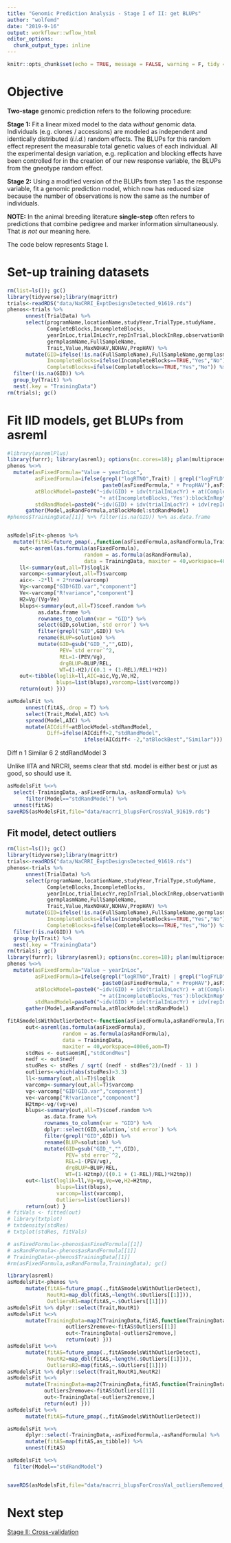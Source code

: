 ```yaml
---
title: "Genomic Prediction Analysis - Stage I of II: get BLUPs"
author: "wolfemd"
date: "2019-9-16"
output: workflowr::wflow_html
editor_options:
  chunk_output_type: inline
---
```


```r
knitr::opts_chunk$set(echo = TRUE, message = FALSE, warning = F, tidy = T)
```

# Objective

**Two-stage** genomic prediction refers to the following procedure:

**Stage 1:** Fit a linear mixed model to the data *without* genomic data. Individuals (e.g. clones / accessions) are modeled as independent and identically distributed (*i.i.d.*) random effects. The BLUPs for this random effect represent the measurable total genetic values of each individual. All the experimental design variation, e.g. replication and blocking effects have been controlled for in the creation of our new response variable, the BLUPs from the gneotype random effect.

**Stage 2:** Using a modified version of the BLUPs from step 1 as the response variable, fit a genomic prediction model, which now has reduced size because the number of observations is now the same as the number of individuals.

**NOTE:** In the animal breeding literature **single-step** often refers to predictions that combine pedigree and marker information simultaneously. That *is not* our meaning here.

The code below represents Stage I.

# Set-up training datasets
```r
rm(list=ls()); gc()
library(tidyverse);library(magrittr)
trials<-readRDS("data/NaCRRI_ExptDesignsDetected_91619.rds")
phenos<-trials %>% 
      unnest(TrialData) %>% 
      select(programName,locationName,studyYear,TrialType,studyName,
             CompleteBlocks,IncompleteBlocks,
             yearInLoc,trialInLocYr,repInTrial,blockInRep,observationUnitDbId,
             germplasmName,FullSampleName,
             Trait,Value,MaxNOHAV,NOHAV,PropHAV) %>% 
      mutate(GID=ifelse(!is.na(FullSampleName),FullSampleName,germplasmName),
             IncompleteBlocks=ifelse(IncompleteBlocks==TRUE,"Yes","No"),
             CompleteBlocks=ifelse(CompleteBlocks==TRUE,"Yes","No")) %>% 
  filter(!is.na(GID)) %>% 
  group_by(Trait) %>% 
  nest(.key = "TrainingData")
rm(trials); gc()
```



# Fit IID models, get BLUPs from asreml
```r
#library(asremlPlus)
library(furrr); library(asreml); options(mc.cores=18); plan(multiprocess)
phenos %<>%
  mutate(asFixedFormula="Value ~ yearInLoc",
         asFixedFormula=ifelse(grepl("logRTNO",Trait) | grepl("logFYLD",Trait) | grepl("logTOPYLD",Trait),
                               paste0(asFixedFormula," + PropHAV"),asFixedFormula),
         atBlockModel=paste0("~idv(GID) + idv(trialInLocYr) + at(CompleteBlocks,'Yes'):repInTrial ",
                              "+ at(IncompleteBlocks,'Yes'):blockInRep"),
         stdRandModel=paste0("~idv(GID) + idv(trialInLocYr) + idv(repInTrial) + idv(blockInRep)")) %>% 
      gather(Model,asRandFormula,atBlockModel:stdRandModel)
#phenos$TrainingData[[1]] %>% filter(is.na(GID)) %>% as.data.frame


asModelsFit<-phenos %>%
  mutate(fitAS=future_pmap(.,function(asFixedFormula,asRandFormula,TrainingData,...){
    out<-asreml(as.formula(asFixedFormula),
                         random = as.formula(asRandFormula),
                         data = TrainingData, maxiter = 40,workspace=400e6) 
    ll<-summary(out,all=T)$loglik
    varcomp<-summary(out,all=T)$varcomp
    aic<- -2*ll + 2*nrow(varcomp)
    Vg<-varcomp["GID!GID.var","component"]
    Ve<-varcomp["R!variance","component"]
    H2=Vg/(Vg+Ve)
    blups<-summary(out,all=T)$coef.random %>% 
          as.data.frame %>% 
          rownames_to_column(var = "GID") %>% 
          select(GID,solution,`std error`) %>% 
          filter(grepl("GID",GID)) %>% 
          rename(BLUP=solution) %>% 
          mutate(GID=gsub("GID_","",GID),
                 PEV=`std error`^2,
                 REL=1-(PEV/Vg),
                 drgBLUP=BLUP/REL,
                 WT=(1-H2)/((0.1 + (1-REL)/REL)*H2))
    out<-tibble(loglik=ll,AIC=aic,Vg,Ve,H2,
                blups=list(blups),varcomp=list(varcomp))
    return(out) }))

asModelsFit %>% 
      unnest(fitAS,.drop = T) %>% 
      select(Trait,Model,AIC) %>% 
      spread(Model,AIC) %>% 
      mutate(AICdiff=atBlockModel-stdRandModel,
             Diff=ifelse(AICdiff>2,"stdRandModel",
                         ifelse(AICdiff< -2,"atBlockBest","Similar"))) %>% count(Diff)
```
Diff             n
  <chr>        <int>
1 Similar          6
2 stdRandModel     3


Unlike IITA and NRCRI, seems clear that std. model is either best or just as good, so should use it. 

```r
asModelsFit %<>% 
  select(-TrainingData,-asFixedFormula,-asRandFormula) %>% 
      filter(Model=="stdRandModel") %>% 
  unnest(fitAS)
saveRDS(asModelsFit,file="data/nacrri_blupsForCrossVal_91619.rds")

```
## Fit model, detect outliers
```r
rm(list=ls()); gc()
library(tidyverse);library(magrittr)
trials<-readRDS("data/NaCRRI_ExptDesignsDetected_91619.rds")
phenos<-trials %>% 
      unnest(TrialData) %>% 
      select(programName,locationName,studyYear,TrialType,studyName,
             CompleteBlocks,IncompleteBlocks,
             yearInLoc,trialInLocYr,repInTrial,blockInRep,observationUnitDbId,
             germplasmName,FullSampleName,
             Trait,Value,MaxNOHAV,NOHAV,PropHAV) %>% 
      mutate(GID=ifelse(!is.na(FullSampleName),FullSampleName,germplasmName),
             IncompleteBlocks=ifelse(IncompleteBlocks==TRUE,"Yes","No"),
             CompleteBlocks=ifelse(CompleteBlocks==TRUE,"Yes","No")) %>% 
  filter(!is.na(GID)) %>% 
  group_by(Trait) %>% 
  nest(.key = "TrainingData")
rm(trials); gc()
library(furrr); library(asreml); options(mc.cores=18); plan(multiprocess)
phenos %<>%
  mutate(asFixedFormula="Value ~ yearInLoc",
         asFixedFormula=ifelse(grepl("logRTNO",Trait) | grepl("logFYLD",Trait) | grepl("logTOPYLD",Trait),
                               paste0(asFixedFormula," + PropHAV"),asFixedFormula),
         atBlockModel=paste0("~idv(GID) + idv(trialInLocYr) + at(CompleteBlocks,'Yes'):repInTrial ",
                              "+ at(IncompleteBlocks,'Yes'):blockInRep"),
         stdRandModel=paste0("~idv(GID) + idv(trialInLocYr) + idv(repInTrial) + idv(blockInRep)")) %>% 
      gather(Model,asRandFormula,atBlockModel:stdRandModel)

```

```r
fitASmodelsWithOutlierDetect<-function(asFixedFormula,asRandFormula,TrainingData,...){
      out<-asreml(as.formula(asFixedFormula),
                  random = as.formula(asRandFormula),
                  data = TrainingData, 
                  maxiter = 40,workspace=400e6,aom=T)
      stdRes <- out$aom$R[,"stdCondRes"]
      nedf <- out$nedf 
      studRes <- stdRes / sqrt( (nedf - stdRes^2)/(nedf - 1) ) 
      outliers<-which(abs(studRes)>3.3)
      ll<-summary(out,all=T)$loglik
      varcomp<-summary(out,all=T)$varcomp
      vg<-varcomp["GID!GID.var","component"]
      ve<-varcomp["R!variance","component"]
      H2tmp<-vg/(vg+ve)
      blups<-summary(out,all=T)$coef.random %>% 
            as.data.frame %>% 
            rownames_to_column(var = "GID") %>% 
            dplyr::select(GID,solution,`std error`) %>% 
            filter(grepl("GID",GID)) %>% 
            rename(BLUP=solution) %>% 
            mutate(GID=gsub("GID_","",GID),
                   PEV=`std error`^2,
                   REL=1-(PEV/vg),
                   drgBLUP=BLUP/REL,
                   WT=(1-H2tmp)/((0.1 + (1-REL)/REL)*H2tmp))
      out<-list(loglik=ll,Vg=vg,Ve=ve,H2=H2tmp,
                blups=list(blups),
                varcomp=list(varcomp),
                Outliers=list(outliers))
      return(out) }
# fitVals <- fitted(out)
# library(txtplot)
# txtdensity(stdRes)
# txtplot(stdRes, fitVals)
```

```r
# asFixedFormula<-phenos$asFixedFormula[[1]]
# asRandFormula<-phenos$asRandFormula[[1]]
# TrainingData<-phenos$TrainingData[[1]]
#rm(asFixedFormula,asRandFormula,TrainingData); gc()

library(asreml)
asModelsFit<-phenos %>%
      mutate(fitAS=future_pmap(.,fitASmodelsWithOutlierDetect),
             NoutR1=map_dbl(fitAS,~length(.$Outliers[[1]])),
             OutliersR1=map(fitAS,~.$Outliers[[1]]))
asModelsFit %>% dplyr::select(Trait,NoutR1)
asModelsFit %<>% 
      mutate(TrainingData=map2(TrainingData,fitAS,function(TrainingData,fitAS){
                   outliers2remove<-fitAS$Outliers[[1]]
                   out<-TrainingData[-outliers2remove,]
                   return(out) }))
asModelsFit %<>% 
      mutate(fitAS=future_pmap(.,fitASmodelsWithOutlierDetect),
             NoutR2=map_dbl(fitAS,~length(.$Outliers[[1]])),
             OutliersR2=map(fitAS,~.$Outliers[[1]]))
asModelsFit %>% dplyr::select(Trait,NoutR1,NoutR2)
asModelsFit %<>% 
      mutate(TrainingData=map2(TrainingData,fitAS,function(TrainingData,fitAS){
            outliers2remove<-fitAS$Outliers[[1]]
            out<-TrainingData[-outliers2remove,]
            return(out) }))
asModelsFit %<>% 
      mutate(fitAS=future_pmap(.,fitASmodelsWithOutlierDetect))

asModelsFit %<>%
      dplyr::select(-TrainingData,-asFixedFormula,-asRandFormula) %>% 
      mutate(fitAS=map(fitAS,as_tibble)) %>% 
      unnest(fitAS)

asModelsFit %<>% 
  filter(Model=="stdRandModel")


saveRDS(asModelsFit,file="data/nacrri_blupsForCrossVal_outliersRemoved_91619.rds")
```

# Next step

[Stage II: Cross-validation](CrossValidation.html)
